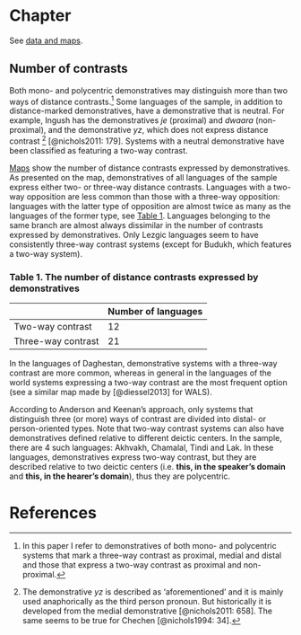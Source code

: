 # Chapter

See [data and maps](distance_contrasts_map.html).

## Number of contrasts

Both mono- and polycentric demonstratives may distinguish more than two ways of distance contrasts.[^1] Some languages of the sample, in addition to distance-marked demonstratives, have a demonstrative that is neutral. For example, Ingush has the demonstratives *je* (proximal) and *dwaara* (non-proximal), and the demonstrative *yz*, which does not express distance contrast [^2] [@nichols2011: 179]. Systems with a neutral demonstrative have been classified as featuring a two-way contrast.

[Maps](distance_contrasts_map.html) show the number of distance contrasts expressed by demonstratives. As presented on the map, demonstratives of all languages of the sample express either two- or three-way distance contrasts. Languages with a two-way opposition are less common than those with a three-way opposition: languages with the latter type of opposition are almost twice as many as the languages of the former type, see [Table 1](#m1). Languages belonging to the same branch are almost always dissimilar in the number of contrasts expressed by demonstratives. Only Lezgic languages seem to have consistently three-way contrast systems (except for Budukh, which features a two-way system).

### Table 1. The number of distance contrasts expressed by demonstratives{#m1}

|     |Number of languages|
|-----|-----|
|Two-way contrast|12|
|Three-way contrast|21|

In the languages of Daghestan, demonstrative systems with a three-way contrast are more common, whereas in general in the languages of the world systems expressing a two-way contrast are the most frequent option (see a similar map made by [@diessel2013] for WALS). 

According to Anderson and Keenan’s approach, only systems that distinguish three (or more) ways of contrast are divided into distal- or person-oriented types. Note that two-way contrast systems can also have demonstratives defined relative to different deictic centers. In the sample, there are 4 such languages: Akhvakh, Chamalal, Tindi and Lak. In these languages, demonstratives express two-way contrast, but they are described relative to two deictic centers (i.e. **this, in the speaker’s domain** and **this, in the hearer’s domain**), thus they are polycentric. 

[^1]: In this paper I refer to demonstratives of both mono- and polycentric systems that mark a three-way contrast as proximal, medial and distal and those that express a two-way contrast as proximal and non-proximal.

[^2]: The demonstrative *yz* is described as ‘aforementioned’ and it is mainly used anaphorically as the third person pronoun. But historically it is developed from the medial demonstrative [@nichols2011: 658]. The same seems to be true for Chechen [@nichols1994: 34].

# References
